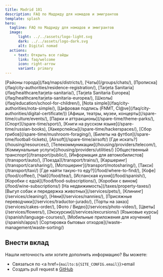 ```yaml
---
title: Madrid 101
description: FAQ по Мадриду для номадов и эмигрантов
template: splash
hero:
  tagline: FAQ по Мадриду для номадов и эмигрантов
  image:
      light: ../../assets/logo-light.svg
      dark: ../../assets/logo-dark.svg
      alt: Digital nomad
  actions:
    - text: Открыть все гайды
      link: faq/welcome
      icon: right-arrow
      variant: primary
---
```


<CardGrid stagger>
  <Card title="FAQ" icon="information">
    [Районы города](/faq/maps/districts/),
    [Чаты](/groups/chats/),
    [Прописка](/faq/city-authorities/residence-registration/),
    [Tarjeta Sanitaria](/faq/healthcare/tarjeta-sanitaria/),
    [Tarjeta Sanitaria Europea](/faq/healthcare/tarjeta-sanitaria-europea/),
    [Школы](/faq/education/school-for-children/),
    [Nota simple](/faq/city-authorities/nota-simple/),
    [Цифровая подпись (FNMT, Cl@ve](/faq/city-authorities/digital-certificate/))
  </Card>
  <Card title="Досуг" icon="heart">
    [Афиши, театры, музеи, концерты](/spare-time/culture/events/),
    [Парки и аттракционы](/spare-time/theme-parks/),
    [Спорт](/spare-time/sport/),
    [Книги на русском языке](/spare-time/russian-books),
    [Хакерспейсы](/spare-time/hackerspaces/),
    [Сбор грибов](/spare-time/mushroom-foraging/),
    [Билеты на футбол](/spare-time/football-tickets),
    [Airsoft](/spare-time/airsoft/)
  </Card>
  <Card title="Жильё" icon="moon">
	  [Где искать?](/housing/resources/),
    [Телекоммуникации](/housing/providers/telecom/),
    [Коммунальные услуги](/housing/providers/utilities/)
  </Card>
  <Card title="Транспорт" icon="rocket">
    [Общественный транспорт](/transport/public/),
    [Информация для автомобилистов](/transport/auto/),
    [Поезда](/transport/trains/),
    [Каршеринг](/transport/carsharing/),
    [Мотошеринг](/transport/motosharing/),
    [Такси](/transport/taxi/)
  </Card>
  <Card title="Еда" icon="approve-check-circle">
    [Где найти такую-то еду?](/food/where-to-find/),
    [Кофе](/food/coffee/),
    [Чай](/food/tea/),
    [Испанская кухня](/food/spanish/),
    [Коробки с едой](/food/food-subscriptions/),
    [Коробки с вином](/food/wine-subscriptions/)
  </Card>
  <Card title="Налоги" icon="seti:shell">
    [На недвижимость](/taxes/property-taxes/)
  </Card>
  <Card title="Услуги и сервисы" icon="seti:bicep">
    [Выгул собак и передержка животных](/services/pets/),
    [Клининг](/services/cleaning/),
    [Няни](/services/nannies/),
    [Присяжные переводчики](/services/traductor-jurado/),
    [Торты на заказ](/services/cakes-order/),
    [Фото / Видео](/services/photo-video/),
    [Цветы](/services/flowers/),
    [Экскурсии](/services/excursions/)
  </Card>
  <Card title="Испанский язык" icon="translate">
    [Языковые курсы](/spanish/language-courses/),
    [Мобильные приложения для изучения](/spanish/apps/)
  </Card>
  <Card title="Управление отходами" icon="threads">
    [Сортировка бытовых отходов](/waste-management/waste-sorting/)
  </Card>
</CardGrid>

## Внести вклад

Нашли неточность или хотите дополнить информацию? Вы можете:
- Связаться по <a href={`mailto:${SITE_CONFIG.email}`}>email</a>
- Создать pull request в <a href={SITE_CONFIG.github}>GitHub</a>

